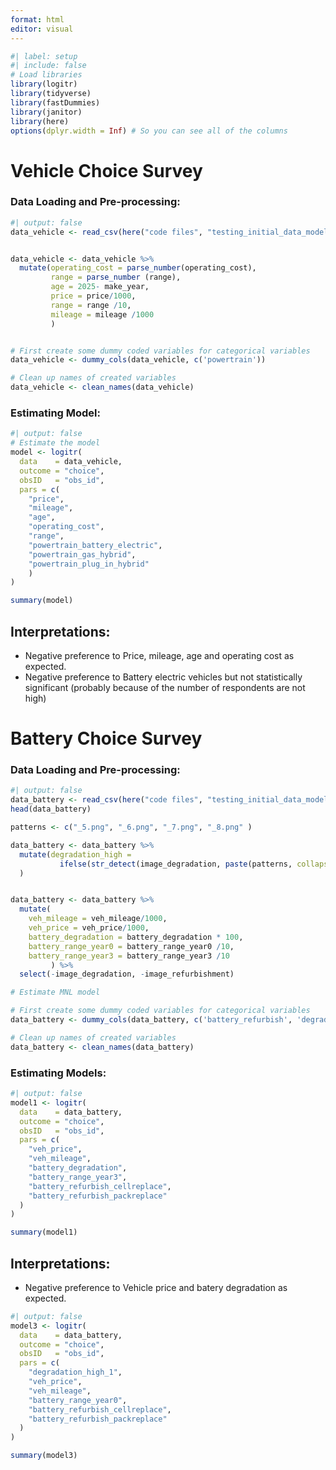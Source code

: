 ```yaml
---
format: html
editor: visual
---
```




```r
#| label: setup 
#| include: false
# Load libraries
library(logitr)
library(tidyverse)
library(fastDummies)
library(janitor)
library(here)
options(dplyr.width = Inf) # So you can see all of the columns

```

# Vehicle Choice Survey 
### Data Loading and Pre-processing:

```r
#| output: false
data_vehicle <- read_csv(here("code files", "testing_initial_data_modeling",  "vehicle_choice_data.csv"))


data_vehicle <- data_vehicle %>%
  mutate(operating_cost = parse_number(operating_cost),
         range = parse_number (range),
         age = 2025- make_year,
         price = price/1000,
         range = range /10, 
         mileage = mileage /1000
         )


# First create some dummy coded variables for categorical variables
data_vehicle <- dummy_cols(data_vehicle, c('powertrain'))

# Clean up names of created variables
data_vehicle <- clean_names(data_vehicle)

```


### Estimating Model:

```r
#| output: false
# Estimate the model
model <- logitr(
  data    = data_vehicle,
  outcome = "choice",
  obsID   = "obs_id",
  pars = c(
    "price",
    "mileage",
    "age",
    "operating_cost",
    "range",
    "powertrain_battery_electric",
    "powertrain_gas_hybrid",
    "powertrain_plug_in_hybrid"
    )
)
```


```r
summary(model)
```

## Interpretations: 

-   Negative preference to Price, mileage, age and operating cost as expected.
-   Negative preference to Battery electric vehicles but not statistically significant (probably because of the number of respondents are not high)



# Battery Choice Survey 
### Data Loading and Pre-processing:

```r
#| output: false
data_battery <- read_csv(here("code files", "testing_initial_data_modeling",  "battery_choice_data.csv"))
head(data_battery)

patterns <- c("_5.png", "_6.png", "_7.png", "_8.png" )

data_battery <- data_battery %>% 
  mutate(degradation_high = 
           ifelse(str_detect(image_degradation, paste(patterns, collapse = "|")), 1, 0)
  )


data_battery <- data_battery %>%
  mutate(
    veh_mileage = veh_mileage/1000,
    veh_price = veh_price/1000,
    battery_degradation = battery_degradation * 100,
    battery_range_year0 = battery_range_year0 /10,
    battery_range_year3 = battery_range_year3 /10
         ) %>% 
  select(-image_degradation, -image_refurbishment)

# Estimate MNL model

# First create some dummy coded variables for categorical variables
data_battery <- dummy_cols(data_battery, c('battery_refurbish', 'degradation_high'))

# Clean up names of created variables
data_battery <- clean_names(data_battery)

```


### Estimating Models:


```r
#| output: false
model1 <- logitr(
  data    = data_battery,
  outcome = "choice",
  obsID   = "obs_id",
  pars = c(
    "veh_price",
    "veh_mileage", 
    "battery_degradation", 
    "battery_range_year3", 
    "battery_refurbish_cellreplace",
    "battery_refurbish_packreplace"
  )
)
```



```r
summary(model1)
```

## Interpretations: 
-   Negative preference to Vehicle price and batery degradation as expected.



```r
#| output: false
model3 <- logitr(
  data    = data_battery,
  outcome = "choice",
  obsID   = "obs_id",
  pars = c(
    "degradation_high_1",
    "veh_price",
    "veh_mileage", 
    "battery_range_year0", 
    "battery_refurbish_cellreplace",
    "battery_refurbish_packreplace"
  )
)
```


```r
summary(model3)
```

